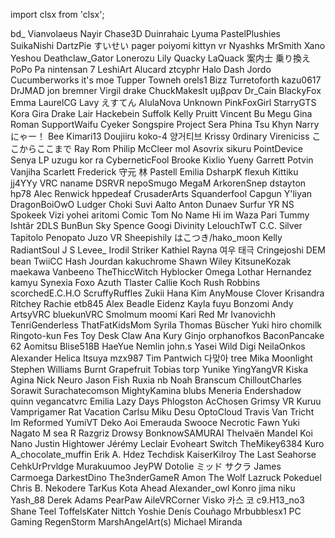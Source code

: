 ﻿import clsx from 'clsx';


<!-- Reminder that not only HTML chars have to be escaped, MDX chars also need to be (such as a space followed by an underscore). -->
<Patronelt k="5" ias="1" sp="1" >bd&#0095;</Patronelt> <Patronelt k="3" ias="1" sp="1" >Vianvolaeus</Patronelt> <Patronelt k="3" ias="1" sp="1" >Nayir</Patronelt> <Patronelt k="3" ias="1" sp="0" >Chase3D</Patronelt> <Patronelt k="2" ias="1" sp="1" >Duinrahaic</Patronelt> 
<Patronelt k="2" ias="1" sp="1" >Lyuma</Patronelt> <Patronelt k="2" ias="1" sp="1" >PastelPlushies</Patronelt> <Patronelt k="2" ias="1" sp="1" >SuikaNishi</Patronelt> <Patronelt k="2" ias="1" sp="1" >DartzPie</Patronelt> <Patronelt k="2" ias="1" sp="1" >すいせい</Patronelt> 
<Patronelt k="2" ias="1" sp="1" >pager</Patronelt> <Patronelt k="2" ias="1" sp="1" >poiyomi</Patronelt> <Patronelt k="2" ias="1" sp="1" >kittyn vr</Patronelt> <Patronelt k="2" ias="1" sp="1" >Nyashks</Patronelt> <Patronelt k="2" ias="1" sp="1" >MrSmith</Patronelt> 
<Patronelt k="2" ias="1" sp="1" >Xano</Patronelt> <Patronelt k="2" ias="1" sp="1" >Yeshou</Patronelt> <Patronelt k="2" ias="1" sp="1" >Deathclaw&#0095;Gator</Patronelt> <Patronelt k="2" ias="1" sp="1" >Lonerozu</Patronelt> <Patronelt k="2" ias="1" sp="1" >Lily</Patronelt> 
<Patronelt k="2" ias="1" sp="1" >Quacky LaQuack</Patronelt> <Patronelt k="2" ias="1" sp="1" >案内士 乗り換え</Patronelt> <Patronelt k="2" ias="1" sp="1" >PoPo Pa</Patronelt> <Patronelt k="2" ias="1" sp="1" >nintensan 7</Patronelt> <Patronelt k="2" ias="1" sp="1" >LeshiArt</Patronelt> 
<Patronelt k="2" ias="1" sp="0" >Alucard</Patronelt> <Patronelt k="2" ias="1" sp="0" >ztcyphr</Patronelt> <Patronelt k="2" ias="1" sp="0" >Halo Dash</Patronelt> <Patronelt k="0" ias="1" sp="1" >Jordo</Patronelt> <Patronelt k="0" ias="0" sp="1" >Cucumberworks</Patronelt> 
<Patronelt k="0" ias="0" sp="1" >it&#0039;s moe</Patronelt> <Patronelt k="0" ias="0" sp="1" >Tupper</Patronelt> <Patronelt k="0" ias="1" sp="1" >Towneh</Patronelt> <Patronelt k="0" ias="0" sp="1" >orels1</Patronelt> <Patronelt k="0" ias="1" sp="1" >Bizz</Patronelt> 
<Patronelt k="0" ias="1" sp="1" >Turretoforth</Patronelt> <Patronelt k="0" ias="1" sp="1" >kazu0617</Patronelt> <Patronelt k="0" ias="1" sp="1" >DrJMAD</Patronelt> <Patronelt k="0" ias="1" sp="1" >jon bremner</Patronelt> <Patronelt k="0" ias="0" sp="1" >Virgil drake</Patronelt> 
<Patronelt k="0" ias="1" sp="1" >ChuckMakesIt</Patronelt> <Patronelt k="0" ias="1" sp="1" >υμβραν</Patronelt> <Patronelt k="0" ias="1" sp="1" >Dr&#0095;Cain</Patronelt> <Patronelt k="0" ias="0" sp="1" >BlackyFox</Patronelt> <Patronelt k="0" ias="1" sp="1" >Emma</Patronelt> 
<Patronelt k="0" ias="0" sp="1" >LaurelCG</Patronelt> <Patronelt k="0" ias="0" sp="1" >Lavy</Patronelt> <Patronelt k="0" ias="1" sp="1" >えすてん</Patronelt> <Patronelt k="0" ias="1" sp="1" >AlulaNova</Patronelt> <Patronelt k="0" ias="0" sp="1" >Unknown</Patronelt> 
<Patronelt k="0" ias="1" sp="1" >PinkFoxGirl</Patronelt> <Patronelt k="0" ias="1" sp="1" >StarryGTS</Patronelt> <Patronelt k="0" ias="1" sp="1" >Kora Gira</Patronelt> <Patronelt k="0" ias="1" sp="1" >Drake Lair</Patronelt> <Patronelt k="0" ias="1" sp="1" >Hackebein</Patronelt> 
<Patronelt k="0" ias="1" sp="1" >Suffolk</Patronelt> <Patronelt k="0" ias="1" sp="1" >Kelly Pruitt</Patronelt> <Patronelt k="0" ias="1" sp="1" >Vincent Bu</Patronelt> <Patronelt k="0" ias="1" sp="1" >Megu</Patronelt> <Patronelt k="0" ias="0" sp="1" >Gina Roman</Patronelt> 
<Patronelt k="0" ias="1" sp="1" >SupportWaifu</Patronelt> <Patronelt k="0" ias="0" sp="1" >Cyeker</Patronelt> <Patronelt k="0" ias="1" sp="1" >Songspire</Patronelt> <Patronelt k="0" ias="1" sp="1" >Project</Patronelt> <Patronelt k="0" ias="1" sp="1" >Sera Phina</Patronelt> 
<Patronelt k="0" ias="0" sp="1" >Tsu</Patronelt> <Patronelt k="0" ias="1" sp="1" >Khyn</Patronelt> <Patronelt k="0" ias="1" sp="1" >Narry</Patronelt> <Patronelt k="0" ias="1" sp="1" >にゃー！</Patronelt> <Patronelt k="0" ias="1" sp="1" >Bee</Patronelt> 
<Patronelt k="0" ias="0" sp="1" >Kimari13</Patronelt> <Patronelt k="0" ias="1" sp="1" >Doujiiru</Patronelt> <Patronelt k="0" ias="1" sp="1" >koko&#0045;4</Patronelt> <Patronelt k="0" ias="0" sp="1" >양거티브</Patronelt> <Patronelt k="0" ias="0" sp="1" >Krissy</Patronelt> 
<Patronelt k="0" ias="1" sp="1" >0rdinary</Patronelt> <Patronelt k="0" ias="1" sp="1" >Vireniciss</Patronelt> <Patronelt k="0" ias="1" sp="1" >ここからここまで</Patronelt> <Patronelt k="0" ias="1" sp="1" >Ray Rom</Patronelt> <Patronelt k="0" ias="1" sp="1" >Philip McCleer</Patronelt> 
<Patronelt k="0" ias="1" sp="1" >mol</Patronelt> <Patronelt k="0" ias="1" sp="1" >Asovrix</Patronelt> <Patronelt k="0" ias="1" sp="1" >sikuru</Patronelt> <Patronelt k="0" ias="1" sp="1" >PointDevice</Patronelt> <Patronelt k="0" ias="1" sp="1" >Senya</Patronelt> 
<Patronelt k="0" ias="1" sp="1" >LP</Patronelt> <Patronelt k="0" ias="1" sp="1" >uzugu</Patronelt> <Patronelt k="0" ias="1" sp="1" >kor ra</Patronelt> <Patronelt k="0" ias="0" sp="1" >CyberneticFool</Patronelt> <Patronelt k="0" ias="1" sp="1" >Brooke</Patronelt> 
<Patronelt k="0" ias="1" sp="1" >Kixlio Yueny</Patronelt> <Patronelt k="0" ias="1" sp="1" >Garrett Potvin</Patronelt> <Patronelt k="0" ias="1" sp="1" >Vanjiha</Patronelt> <Patronelt k="0" ias="1" sp="1" >Scarlett</Patronelt> <Patronelt k="0" ias="1" sp="1" >Frederick</Patronelt> 
<Patronelt k="0" ias="1" sp="1" >守元 林</Patronelt> <Patronelt k="0" ias="1" sp="1" >Pastell Emilia</Patronelt> <Patronelt k="0" ias="1" sp="1" >DsharpK</Patronelt> <Patronelt k="0" ias="0" sp="1" >flexuh</Patronelt> <Patronelt k="0" ias="1" sp="1" >Kittiku</Patronelt> 
<Patronelt k="0" ias="0" sp="1" >jj4YYy</Patronelt> <Patronelt k="0" ias="1" sp="1" >VRC naname</Patronelt> <Patronelt k="0" ias="1" sp="1" >DSRVR</Patronelt> <Patronelt k="0" ias="0" sp="1" >nepoSmugo</Patronelt> <Patronelt k="0" ias="1" sp="1" >MegaM</Patronelt> 
<Patronelt k="0" ias="1" sp="1" >ArkorenSnep</Patronelt> <Patronelt k="0" ias="1" sp="1" >dstayton</Patronelt> <Patronelt k="0" ias="1" sp="1" >hp78</Patronelt> <Patronelt k="0" ias="1" sp="1" >Alec Renwick</Patronelt> <Patronelt k="0" ias="0" sp="1" >hppedeaf</Patronelt> 
<Patronelt k="0" ias="0" sp="1" >CrusaderArts</Patronelt> <Patronelt k="0" ias="1" sp="1" >Squanderfool</Patronelt> <Patronelt k="0" ias="0" sp="1" >Capgun</Patronelt> <Patronelt k="0" ias="1" sp="1" >Y&#0039;liyan</Patronelt> <Patronelt k="0" ias="1" sp="1" >DragonBoiOwO</Patronelt> 
<Patronelt k="0" ias="1" sp="1" >Ludger</Patronelt> <Patronelt k="0" ias="1" sp="1" >Choki</Patronelt> <Patronelt k="0" ias="1" sp="1" >Suvi Aalto</Patronelt> <Patronelt k="0" ias="1" sp="1" >Anton Dunaev</Patronelt> <Patronelt k="0" ias="1" sp="1" >Surfur</Patronelt> 
<Patronelt k="0" ias="0" sp="1" >YR NS</Patronelt> <Patronelt k="0" ias="1" sp="1" >Spokeek</Patronelt> <Patronelt k="0" ias="1" sp="1" >Vizi</Patronelt> <Patronelt k="0" ias="1" sp="1" >yohei aritomi</Patronelt> <Patronelt k="0" ias="1" sp="1" >Comic Tom</Patronelt> 
<Patronelt k="0" ias="1" sp="1" >No Name</Patronelt> <Patronelt k="0" ias="0" sp="1" >Hi im Waza</Patronelt> <Patronelt k="0" ias="1" sp="1" >Pari</Patronelt> <Patronelt k="0" ias="1" sp="1" >Tummy</Patronelt> <Patronelt k="0" ias="1" sp="1" >Ishtãr</Patronelt> 
<Patronelt k="0" ias="1" sp="1" >2DLS</Patronelt> <Patronelt k="0" ias="1" sp="1" >BunBun</Patronelt> <Patronelt k="0" ias="0" sp="1" >Sky Spence</Patronelt> <Patronelt k="0" ias="1" sp="1" >Googi</Patronelt> <Patronelt k="0" ias="1" sp="1" >Divinity</Patronelt> 
<Patronelt k="0" ias="1" sp="1" >LelouchTwT</Patronelt> <Patronelt k="0" ias="1" sp="1" >C&#0046;C&#0046; Silver</Patronelt> <Patronelt k="0" ias="1" sp="1" >Tapitolo Penopato</Patronelt> <Patronelt k="0" ias="0" sp="1" >Juzo VR</Patronelt> <Patronelt k="0" ias="1" sp="1" >Sheepishily</Patronelt> 
<Patronelt k="0" ias="1" sp="1" >はこつき&#0047;hako&#0095;moon</Patronelt> <Patronelt k="0" ias="1" sp="1" >Kelly</Patronelt> <Patronelt k="0" ias="1" sp="1" >RadiantSoul</Patronelt> <Patronelt k="0" ias="1" sp="1" >J S</Patronelt> <Patronelt k="0" ias="1" sp="1" >Levee&#0095;</Patronelt> 
<Patronelt k="0" ias="0" sp="1" >Irodil Striker</Patronelt> <Patronelt k="0" ias="0" sp="1" >Kathiel Rayna</Patronelt> <Patronelt k="0" ias="1" sp="1" >여우 태극</Patronelt> <Patronelt k="0" ias="1" sp="1" >Cringejoshi</Patronelt> <Patronelt k="0" ias="1" sp="1" >DEM bean</Patronelt> 
<Patronelt k="0" ias="1" sp="1" >TwiiCC</Patronelt> <Patronelt k="0" ias="1" sp="1" >Hash Jourdan</Patronelt> <Patronelt k="0" ias="1" sp="1" >kakuchrome</Patronelt> <Patronelt k="0" ias="1" sp="1" >Shawn Wiley</Patronelt> <Patronelt k="0" ias="1" sp="1" >KitsuneKozak</Patronelt> 
<Patronelt k="0" ias="0" sp="1" >maekawa</Patronelt> <Patronelt k="0" ias="1" sp="1" >Vanbeeno</Patronelt> <Patronelt k="0" ias="1" sp="1" >TheThiccWitch</Patronelt> <Patronelt k="0" ias="1" sp="1" >Hyblocker</Patronelt> <Patronelt k="0" ias="1" sp="1" >Omega</Patronelt> 
<Patronelt k="0" ias="1" sp="1" >Lothar Hernandez</Patronelt> <Patronelt k="0" ias="1" sp="1" >kamyu</Patronelt> <Patronelt k="0" ias="1" sp="1" >Synexia Foxo</Patronelt> <Patronelt k="0" ias="1" sp="1" >Azuth</Patronelt> <Patronelt k="0" ias="0" sp="1" >Tlaster</Patronelt> 
<Patronelt k="0" ias="0" sp="1" >Callie Koch</Patronelt> <Patronelt k="0" ias="1" sp="1" >Rush Robbins</Patronelt> <Patronelt k="0" ias="0" sp="1" >scorchedE&#0046;C&#0046;H&#0046;O</Patronelt> <Patronelt k="0" ias="1" sp="1" >ScruffyRuffles</Patronelt> <Patronelt k="0" ias="1" sp="1" >Zukii</Patronelt> 
<Patronelt k="0" ias="0" sp="1" >Hana Kim</Patronelt> <Patronelt k="0" ias="1" sp="1" >AnyMouse</Patronelt> <Patronelt k="0" ias="0" sp="1" >Clover</Patronelt> <Patronelt k="0" ias="1" sp="1" >Krisandra Ritchey</Patronelt> <Patronelt k="0" ias="0" sp="1" >Rachie</Patronelt> 
<Patronelt k="0" ias="1" sp="1" >etb845</Patronelt> <Patronelt k="0" ias="0" sp="1" >Alex Beadle</Patronelt> <Patronelt k="0" ias="1" sp="1" >Eidenz</Patronelt> <Patronelt k="0" ias="1" sp="1" >Kayla</Patronelt> <Patronelt k="0" ias="1" sp="1" >fuyu</Patronelt> 
<Patronelt k="0" ias="1" sp="1" >Bonzomi</Patronelt> <Patronelt k="0" ias="1" sp="1" >Andy</Patronelt> <Patronelt k="0" ias="1" sp="1" >ArtsyVRC</Patronelt> <Patronelt k="0" ias="1" sp="1" >bluekunVRC</Patronelt> <Patronelt k="0" ias="1" sp="1" >Smolmum</Patronelt> 
<Patronelt k="0" ias="1" sp="1" >moomi</Patronelt> <Patronelt k="0" ias="1" sp="1" >Kari Red</Patronelt> <Patronelt k="0" ias="0" sp="1" >Mr Ivanovichh</Patronelt> <Patronelt k="0" ias="1" sp="1" >TenriGenderless</Patronelt> <Patronelt k="0" ias="0" sp="1" >ThatFatKidsMom</Patronelt> 
<Patronelt k="0" ias="1" sp="1" >Syrila</Patronelt> <Patronelt k="0" ias="1" sp="1" >Thomas Büscher</Patronelt> <Patronelt k="0" ias="1" sp="1" >Yuki hiro</Patronelt> <Patronelt k="0" ias="0" sp="1" >chomilk</Patronelt> <Patronelt k="0" ias="1" sp="1" >Ringoto&#0045;kun</Patronelt> 
<Patronelt k="0" ias="0" sp="1" >Fes Toy</Patronelt> <Patronelt k="0" ias="0" sp="1" >Desk Claw</Patronelt> <Patronelt k="0" ias="1" sp="1" >Ana Kury</Patronelt> <Patronelt k="0" ias="1" sp="1" >Ginjo</Patronelt> <Patronelt k="0" ias="1" sp="1" >orphanofkos</Patronelt> 
<Patronelt k="0" ias="1" sp="1" >BaconPancake 62</Patronelt> <Patronelt k="0" ias="1" sp="1" >Aomitsu</Patronelt> <Patronelt k="0" ias="1" sp="1" >Blise518B</Patronelt> <Patronelt k="0" ias="1" sp="1" >HaeYue</Patronelt> <Patronelt k="0" ias="0" sp="1" >Nemlin</Patronelt> 
<Patronelt k="0" ias="1" sp="1" >john&#0046;s</Patronelt> <Patronelt k="0" ias="1" sp="1" >Yasei Wild</Patronelt> <Patronelt k="0" ias="1" sp="1" >Digi</Patronelt> <Patronelt k="0" ias="1" sp="1" >NeilaOnkos</Patronelt> <Patronelt k="0" ias="0" sp="1" >Alexander</Patronelt> 
<Patronelt k="0" ias="1" sp="1" >Helica Itsuya</Patronelt> <Patronelt k="0" ias="0" sp="1" >mzx987</Patronelt> <Patronelt k="0" ias="1" sp="1" >Tim Pantwich</Patronelt> <Patronelt k="0" ias="1" sp="1" >다맞아</Patronelt> <Patronelt k="0" ias="0" sp="1" >tree</Patronelt> 
<Patronelt k="0" ias="1" sp="1" >Mika Moonlight</Patronelt> <Patronelt k="0" ias="0" sp="1" >Stephen Williams</Patronelt> <Patronelt k="0" ias="1" sp="1" >Burnt Grapefruit</Patronelt> <Patronelt k="0" ias="1" sp="1" >Tobias torp</Patronelt> <Patronelt k="0" ias="1" sp="1" >Yunike</Patronelt> 
<Patronelt k="0" ias="0" sp="1" >YingYangVR</Patronelt> <Patronelt k="0" ias="0" sp="1" >Kiska Agina</Patronelt> <Patronelt k="0" ias="0" sp="1" >Nick</Patronelt> <Patronelt k="0" ias="0" sp="1" >Neuro</Patronelt> <Patronelt k="0" ias="1" sp="1" >Jason Fish</Patronelt> 
<Patronelt k="0" ias="0" sp="1" >Ruxia</Patronelt> <Patronelt k="0" ias="0" sp="1" >nb</Patronelt> <Patronelt k="0" ias="1" sp="1" >Noah Branscum</Patronelt> <Patronelt k="0" ias="1" sp="1" >ChilloutCharles</Patronelt> <Patronelt k="0" ias="0" sp="1" >Sorawit Surachatecomson</Patronelt> 
<Patronelt k="0" ias="1" sp="1" >MightyKamina</Patronelt> <Patronelt k="0" ias="0" sp="1" >blubs</Patronelt> <Patronelt k="0" ias="0" sp="1" >Meneria</Patronelt> <Patronelt k="0" ias="1" sp="1" >Endershadow</Patronelt> <Patronelt k="0" ias="1" sp="1" >quinn</Patronelt> 
<Patronelt k="0" ias="0" sp="1" >vegancatvrc</Patronelt> <Patronelt k="0" ias="1" sp="1" >Emilia</Patronelt> <Patronelt k="0" ias="1" sp="1" >Lazy Days</Patronelt> <Patronelt k="0" ias="1" sp="1" >Phlogston</Patronelt> <Patronelt k="0" ias="1" sp="1" >AcChosen</Patronelt> 
<Patronelt k="0" ias="0" sp="1" >Grimsy VR</Patronelt> <Patronelt k="0" ias="1" sp="1" >Kuruu</Patronelt> <Patronelt k="0" ias="0" sp="1" >Vamprigamer</Patronelt> <Patronelt k="0" ias="0" sp="1" >Rat Vacation</Patronelt> <Patronelt k="0" ias="1" sp="1" >Carlsu</Patronelt> 
<Patronelt k="0" ias="1" sp="1" >Miku Desu</Patronelt> <Patronelt k="0" ias="1" sp="1" >OptoCloud</Patronelt> <Patronelt k="0" ias="1" sp="1" >Travis Van Tricht</Patronelt> <Patronelt k="0" ias="1" sp="1" >Im Reformed</Patronelt> <Patronelt k="0" ias="1" sp="1" >YumiVT</Patronelt> 
<Patronelt k="0" ias="1" sp="1" >Deko</Patronelt> <Patronelt k="0" ias="1" sp="1" >Aoi Emerauda</Patronelt> <Patronelt k="0" ias="1" sp="1" >Swooce</Patronelt> <Patronelt k="0" ias="1" sp="1" >Necrotic Fawn</Patronelt> <Patronelt k="0" ias="0" sp="1" >Yuki Nagato</Patronelt> 
<Patronelt k="0" ias="1" sp="1" >M</Patronelt> <Patronelt k="0" ias="1" sp="1" >sea R</Patronelt> <Patronelt k="0" ias="0" sp="1" >Razgriz</Patronelt> <Patronelt k="0" ias="0" sp="1" >Drowsy</Patronelt> <Patronelt k="0" ias="1" sp="1" >BonknowSAMURAI</Patronelt> 
<Patronelt k="0" ias="1" sp="1" >Thelvaën Mandel</Patronelt> <Patronelt k="0" ias="1" sp="1" >Koi Nano</Patronelt> <Patronelt k="0" ias="1" sp="1" >Justin Hightower</Patronelt> <Patronelt k="0" ias="0" sp="1" >Jérémy Leclair</Patronelt> <Patronelt k="0" ias="1" sp="1" >Evoheart</Patronelt> 
<Patronelt k="0" ias="0" sp="1" >Switch</Patronelt> <Patronelt k="0" ias="1" sp="1" >TheMikey6384</Patronelt> <Patronelt k="0" ias="0" sp="1" >Kuro</Patronelt> <Patronelt k="0" ias="1" sp="1" >A&#0095;chocolate&#0095;muffin</Patronelt> <Patronelt k="0" ias="0" sp="1" >Erik A&#0046; Hdez</Patronelt> 
<Patronelt k="0" ias="1" sp="1" >Techdisk</Patronelt> <Patronelt k="0" ias="1" sp="1" >KaiserKilroy</Patronelt> <Patronelt k="0" ias="1" sp="1" >The Last Seahorse</Patronelt> <Patronelt k="0" ias="1" sp="1" >CehkUrPrvldge</Patronelt> <Patronelt k="0" ias="1" sp="1" >Murakuumoo</Patronelt> 
<Patronelt k="0" ias="0" sp="1" >JeyPW</Patronelt> <Patronelt k="0" ias="1" sp="1" >Dotolie</Patronelt> <Patronelt k="0" ias="1" sp="1" >ミッド サクラ</Patronelt> <Patronelt k="0" ias="1" sp="1" >James Carmoega</Patronelt> <Patronelt k="0" ias="0" sp="1" >DarkestDino</Patronelt> 
<Patronelt k="0" ias="1" sp="1" >The3nderGameR</Patronelt> <Patronelt k="0" ias="1" sp="1" >Amon The Wolf</Patronelt> <Patronelt k="0" ias="0" sp="1" >Lazruck</Patronelt> <Patronelt k="0" ias="1" sp="1" >Pokeduel</Patronelt> <Patronelt k="0" ias="1" sp="1" >Chris B&#0046;</Patronelt> 
<Patronelt k="0" ias="1" sp="1" >Nekodere</Patronelt> <Patronelt k="0" ias="0" sp="1" >TarKus</Patronelt> <Patronelt k="0" ias="0" sp="1" >Kota</Patronelt> <Patronelt k="0" ias="1" sp="1" >Ahead</Patronelt> <Patronelt k="0" ias="1" sp="1" >Alexander&#0095;owl</Patronelt> 
<Patronelt k="0" ias="0" sp="1" >Konro</Patronelt> <Patronelt k="0" ias="0" sp="1" >jima niku</Patronelt> <Patronelt k="0" ias="0" sp="1" >Yash&#0095;88</Patronelt> <Patronelt k="0" ias="1" sp="1" >Derek Adams</Patronelt> <Patronelt k="0" ias="1" sp="1" >PearPaw</Patronelt> 
<Patronelt k="0" ias="1" sp="1" >AileVRCorner</Patronelt> <Patronelt k="0" ias="1" sp="1" >Visko</Patronelt> <Patronelt k="0" ias="0" sp="1" >카스 코</Patronelt> <Patronelt k="0" ias="1" sp="1" >c9&#0046;H13&#0095;no3</Patronelt> <Patronelt k="0" ias="1" sp="1" >Shane Teel</Patronelt> 
<Patronelt k="0" ias="1" sp="1" >ToffelsKater</Patronelt> <Patronelt k="0" ias="1" sp="1" >Nittch</Patronelt> <Patronelt k="0" ias="1" sp="1" >Yoshie</Patronelt> <Patronelt k="0" ias="0" sp="1" >Denís Couñago</Patronelt> <Patronelt k="0" ias="1" sp="1" >Mrbubblesx1 PC Gaming</Patronelt> 
<Patronelt k="0" ias="1" sp="1" >RegenStorm</Patronelt> <Patronelt k="0" ias="1" sp="1" >MarshAngelArt&#0040;s&#0041;</Patronelt> <Patronelt k="0" ias="1" sp="1" >Michael Miranda</Patronelt> 